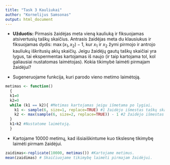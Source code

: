 ```yaml
---
title: "Task 3 Kauliukai"
author: "Kornelijus Samsonas"
output: html_document
---
```


* **Užduotis:** Pirmasis žaidėjas meta vieną kauliuką ir fiksuojamas atsivertusių taškų skaičius. Antrasis žaidėjas meta du klausiukus ir fiksuojamas dydis: $\max(x_1, x_2)-1$, kur $x_1$ ir $x_2$ žymi pirmojo ir antrojo kauliukų iškritusių akių skaičių. Jeigu žaidėjų gautų taškų skaičiai yra lygus, tai ekspermentas kartojamas iš naujo (ir taip kartojama tol, kol galiausiai nustatomas laimėtojas). Kokia tikimybė laimėti pirmajam žaidėjui? 

* Sugeneruojame funkcija, kuri parodo vieno metimo laimėtoją.
```r
metimas <- function()
  {
  k1=0
  k2=0
  while (k1 == k2){ #Metimas kartojamas jeigu išmetama po lygiai.
    k1 <- sample(6, size=1, replace=TRUE) #1 žaidėjo išmestas taškų skaičius.
    k2 <- max(sample(6, size=2, replace=TRUE)) - 1 #2 žaidėjo išmestas taškų skaičius.
  }
  k1>k2 #Nustatome laimėtoją.
  }
```

* Kartojame 10000 metimų, kad išsiaiškintume kuo tikslesnę tikimybę laimėti pirmam žaidėjui.

```r
zaidimas<-replicate(10000, metimas()) #Kartojame metimus.
mean(zaidimas) # Skaičiuojame tikimybę laimėti pirmajam žaidėjui.
```
